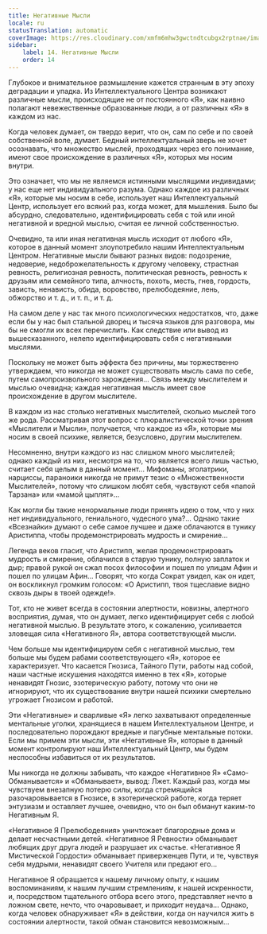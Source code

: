 ```yaml
---
title: Негативные Мысли
locale: ru
statusTranslation: automatic
coverImage: https://res.cloudinary.com/xmfm6mhw3gwctndtcubgx2rptnae/image/upload/v1740468922/small_cover_tratado_de_psicologia_revolucionaria_a4c0dca4e0.webp
sidebar:
    label: 14. Негативные Мысли
    order: 14
---
```

Глубокое и внимательное размышление кажется странным в эту эпоху деградации и упадка. Из Интеллектуального Центра возникают различные мысли, происходящие не от постоянного «Я», как наивно полагают невежественные образованные люди, а от различных «Я» в каждом из нас.

Когда человек думает, он твердо верит, что он, сам по себе и по своей собственной воле, думает. Бедный интеллектуальный зверь не хочет осознавать, что множество мыслей, проходящих через его понимание, имеют свое происхождение в различных «Я», которых мы носим внутри.

Это означает, что мы не являемся истинными мыслящими индивидами; у нас еще нет индивидуального разума. Однако каждое из различных «Я», которые мы носим в себе, использует наш Интеллектуальный Центр, использует его всякий раз, когда может, для мышления. Было бы абсурдно, следовательно, идентифицировать себя с той или иной негативной и вредной мыслью, считая ее личной собственностью.

Очевидно, та или иная негативная мысль исходит от любого «Я», которое в данный момент злоупотребило нашим Интеллектуальным Центром. Негативные мысли бывают разных видов: подозрение, недоверие, недоброжелательность к другому человеку, страстная ревность, религиозная ревность, политическая ревность, ревность к друзьям или семейного типа, алчность, похоть, месть, гнев, гордость, зависть, ненависть, обида, воровство, прелюбодеяние, лень, обжорство и т. д., и т. п., и т. д.

На самом деле у нас так много психологических недостатков, что, даже если бы у нас был стальной дворец и тысяча языков для разговора, мы бы не смогли их всех перечислить. Как следствие или вывод из вышесказанного, нелепо идентифицировать себя с негативными мыслями.

Поскольку не может быть эффекта без причины, мы торжественно утверждаем, что никогда не может существовать мысль сама по себе, путем самопроизвольного зарождения... Связь между мыслителем и мыслью очевидна; каждая негативная мысль имеет свое происхождение в другом мыслителе.

В каждом из нас столько негативных мыслителей, сколько мыслей того же рода. Рассматривая этот вопрос с плюралистической точки зрения «Мыслители и Мысли», получается, что каждое из «Я», которые мы носим в своей психике, является, безусловно, другим мыслителем.

Несомненно, внутри каждого из нас слишком много мыслителей; однако каждый из них, несмотря на то, что является всего лишь частью, считает себя целым в данный момент... Мифоманы, эголатрики, нарциссы, параноики никогда не примут тезис о «Множественности Мыслителей», потому что слишком любят себя, чувствуют себя «папой Тарзана» или «мамой цыплят»...

Как могли бы такие ненормальные люди принять идею о том, что у них нет индивидуального, гениального, чудесного ума?... Однако такие «Всезнайки» думают о себе самое лучшее и даже облачаются в тунику Аристиппа, чтобы продемонстрировать мудрость и смирение...

Легенда веков гласит, что Аристипп, желая продемонстрировать мудрость и смирение, облачился в старую тунику, полную заплаток и дыр; правой рукой он сжал посох философии и пошел по улицам Афин и пошел по улицам Афин... Говорят, что когда Сократ увидел, как он идет, он воскликнул громким голосом: «О Аристипп, твоя тщеславие видно сквозь дыры в твоей одежде!».

Тот, кто не живет всегда в состоянии алертности, новизны, алертного восприятия, думая, что он думает, легко идентифицирует себя с любой негативной мыслью. В результате этого, к сожалению, усиливается зловещая сила «Негативного Я», автора соответствующей мысли.

Чем больше мы идентифицируем себя с негативной мыслью, тем больше мы будем рабами соответствующего «Я», которое ее характеризует. Что касается Гнозиса, Тайного Пути, работы над собой, наши частные искушения находятся именно в тех «Я», которые ненавидят Гнозис, эзотерическую работу, потому что они не игнорируют, что их существование внутри нашей психики смертельно угрожает Гнозисом и работой.

Эти «Негативные» и сварливые «Я» легко захватывают определенные ментальные уголки, хранящиеся в нашем Интеллектуальном Центре, и последовательно порождают вредные и пагубные ментальные потоки. Если мы примем эти мысли, эти «Негативные Я», которые в данный момент контролируют наш Интеллектуальный Центр, мы будем неспособны избавиться от их результатов.

Мы никогда не должны забывать, что каждое «Негативное Я» «Само-Обманывается» и «Обманывает», вывод: Лжет. Каждый раз, когда мы чувствуем внезапную потерю силы, когда стремящийся разочаровывается в Гнозисе, в эзотерической работе, когда теряет энтузиазм и оставляет лучшее, очевидно, что он был обманут каким-то Негативным Я.

«Негативное Я Прелюбодеяния» уничтожает благородные дома и делает несчастными детей. «Негативное Я Ревности» обманывает любящих друг друга людей и разрушает их счастье. «Негативное Я Мистической Гордости» обманывает приверженцев Пути, и те, чувствуя себя мудрыми, ненавидят своего Учителя или предают его...

Негативное Я обращается к нашему личному опыту, к нашим воспоминаниям, к нашим лучшим стремлениям, к нашей искренности, и, посредством тщательного отбора всего этого, представляет нечто в ложном свете, нечто, что очаровывает, и приходит неудача... Однако, когда человек обнаруживает «Я» в действии, когда он научился жить в состоянии алертности, такой обман становится невозможным...

